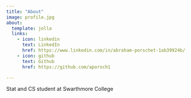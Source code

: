 ```yaml
---
title: "About"
image: profile.jpg
about:
  template: jolla
  links:
    - icon: linkedin
      text: LinkedIn
      href: https://www.linkedin.com/in/abraham-porschet-1ab39924b/
    - icon: github
      text: Github
      href: https://github.com/aporsch1

---
```


Stat and CS student at Swarthmore College
